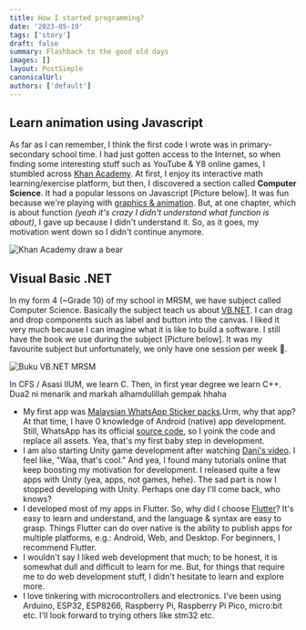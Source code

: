```yaml
---
title: How I started programming?
date: '2023-05-19'
tags: ['story']
draft: false
summary: Flashback to the good old days
images: []
layout: PostSimple
canonicalUrl:
authors: ['default']
---
```


## Learn animation using Javascript

As far as I can remember, I think the first code I wrote was in primary-secondary school time. I had just gotten
access to the Internet, so when finding some interesting stuff such as YouTube & Y8
online games, I stumbled across [Khan Academy](https://www.khanacademy.org/). At first, I enjoy its interactive
math learning/exercise platform, but then, I discovered a section called **Computer Science**. It had
a popular lessons on Javascript [Picture below]. It was fun because we're playing with [graphics & animation](https://www.khanacademy.org/computing/computer-programming/programming).
But, at one chapter, which is about function _(yeah it's crazy I didn't understand what function is about)_, I gave up because I didn't understand it. So, as it goes, my motivation went down so I didn't continue anymore.

![Khan Academy draw a bear](/static/blog/how-i-started-prog/khan-academy-bear.png)

## Visual Basic .NET

In my form 4 (~Grade 10) of my school in MRSM, we have subject called
Computer Science. Basically the subject teach us about [VB.NET](<https://en.wikipedia.org/wiki/Visual_Basic_(.NET)>).
I can drag and drop components such as label and button into the canvas. I
liked it very much because I can imagine what it is like to build a software. I still
have the book we use during the subject [Picture below]. It was my favourite
subject but unfortunately, we only have one session per week 🥲.

![Buku VB.NET MRSM](/static/blog/how-i-started-prog/buku_vbNET_20210721_202016.jpg)

In CFS / Asasi IIUM, we learn C. Then, in first year degree we learn C++. Dua2 ni menarik and markah alhamdulillah gempak hhaha

- My first app was [Malaysian WhatsApp Sticker packs](https://play.google.com/store/apps/details?id=com.sticker.WAMalaysianStickers).Urm, why that app? At that time, I have 0 knowledge of Android (native) app development. Still, WhatsApp has its official [source code](https://github.com/WhatsApp/stickers), so I yoink the code and replace all assets. Yea, that's my first baby step in development.
- I am also starting Unity game development after watching [Dani's video](https://www.youtube.com/watch?v=HPmD9I2b7L8). I feel like, "Waa, that's cool." And yea, I found many tutorials online that keep boosting my motivation for development. I released quite a few apps with Unity (yea, apps, not games, hehe). The sad part is now I stopped developing with Unity. Perhaps one day I'll come back, who knows?
- I developed most of my apps in Flutter. So, why did I choose [Flutter](https://flutter.dev/)? It's easy to learn and understand, and the language & syntax are easy to grasp. Things Flutter can do over native is the ability to publish apps for multiple platforms, e.g.: Android, Web, and Desktop. For beginners, I recommend Flutter.
- I wouldn't say I liked web development that much; to be honest, it is somewhat dull and difficult to learn for me. But, for things that require me to do web development stuff, I didn't hesitate to learn and explore more.
- I love tinkering with microcontrollers and electronics. I've been using Arduino, ESP32, ESP8266, Raspberry Pi, Raspberry Pi Pico, micro:bit etc. I'll look forward to trying others like stm32 etc.

